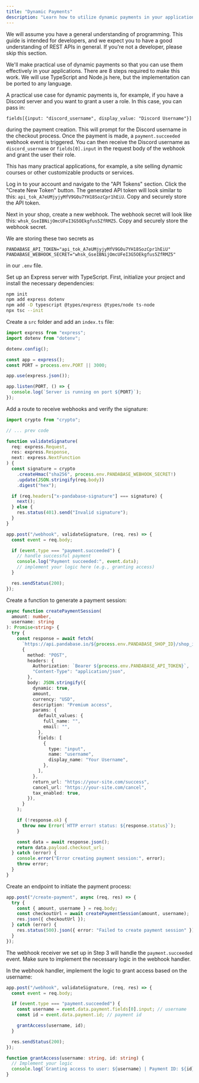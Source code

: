 ```yaml
---
title: "Dynamic Payments"
description: "Learn how to utilize dynamic payments in your application."
---
```


<Warning>
  We will assume you have a general understanding of programming. This guide is
  intended for developers, and we expect you to have a good understanding of
  REST APIs in general. If you're not a developer, please skip this section.
</Warning>

We'll make practical use of dynamic payments so that you can use them effectively in your applications. There are 8 steps required to make this work. We will use TypeScript and Node.js here, but the implementation can be ported to any language.

A practical use case for dynamic payments is, for example, if you have a Discord server and you want to grant a user a role. In this case, you can pass in:

```
fields[{input: "discord_username", display_value: "Discord Username"}]
```

during the payment creation. This will prompt for the Discord username in the checkout process. Once the payment is made, a `payment.succeeded` webhook event is triggered. You can then receive the Discord username as `discord_username` or `fields[0].input` in the request body of the webhook and grant the user their role.

This has many practical applications, for example, a site selling dynamic courses or other customizable products or services.

<Steps>
<Step title="Grab the secrets">

Log in to your account and navigate to the "API Tokens" section. Click the "Create New Token" button. The generated API token will look similar to this: `api_tok_A7eUMjyjyMfV9G0u7YH18SozCpr1hEiU`. Copy and securely store the API token.

Next in your shop, create a new webhook. The webhook secret will look like this: `whsk_GseIBNijOmcUFeI3G5OEkgfus5ZfRMZ5`. Copy and securely store the webhook secret.

We are storing these two secrets as

```env .env
PANDABASE_API_TOKEN="api_tok_A7eUMjyjyMfV9G0u7YH18SozCpr1hEiU"
PANDABASE_WEBHOOK_SECRET="whsk_GseIBNijOmcUFeI3G5OEkgfus5ZfRMZ5"
```

in our `.env` file.

</Step>

<Step title="Prepare backend">

Set up an Express server with TypeScript. First, initialize your project and install the necessary dependencies:

```bash
npm init
npm add express dotenv
npm add -D typescript @types/express @types/node ts-node
npx tsc --init
```

Create a `src` folder and add an `index.ts` file:

```typescript
import express from "express";
import dotenv from "dotenv";

dotenv.config();

const app = express();
const PORT = process.env.PORT || 3000;

app.use(express.json());

app.listen(PORT, () => {
  console.log(`Server is running on port ${PORT}`);
});
```

</Step>

<Step title="Build webhook receiver">

Add a route to receive webhooks and verify the signature:

```typescript
import crypto from "crypto";

// ... prev code

function validateSignature(
  req: express.Request,
  res: express.Response,
  next: express.NextFunction
) {
  const signature = crypto
    .createHmac("sha256", process.env.PANDABASE_WEBHOOK_SECRET!)
    .update(JSON.stringify(req.body))
    .digest("hex");

  if (req.headers["x-pandabase-signature"] === signature) {
    next();
  } else {
    res.status(401).send("Invalid signature");
  }
}

app.post("/webhook", validateSignature, (req, res) => {
  const event = req.body;

  if (event.type === "payment.succeeded") {
    // handle successful payment
    console.log("Payment succeeded:", event.data);
    // implement your logic here (e.g., granting access)
  }

  res.sendStatus(200);
});
```

</Step>

<Step title="Generate payment session">

Create a function to generate a payment session:

```typescript
async function createPaymentSession(
  amount: number,
  username: string
): Promise<string> {
  try {
    const response = await fetch(
      `https://api.pandabase.io/${process.env.PANDABASE_SHOP_ID}/shop_id/payments`,
      {
        method: "POST",
        headers: {
          Authorization: `Bearer ${process.env.PANDABASE_API_TOKEN}`,
          "Content-Type": "application/json",
        },
        body: JSON.stringify({
          dynamic: true,
          amount,
          currency: "USD",
          description: "Premium access",
          params: {
            default_values: {
              full_name: "",
              email: "",
            },
            fields: [
              {
                type: "input",
                name: "username",
                display_name: "Your Username",
              },
            ],
          },
          return_url: "https://your-site.com/success",
          cancel_url: "https://your-site.com/cancel",
          tax_enabled: true,
        }),
      }
    );

    if (!response.ok) {
      throw new Error(`HTTP error! status: ${response.status}`);
    }

    const data = await response.json();
    return data.payload.checkout_url;
  } catch (error) {
    console.error("Error creating payment session:", error);
    throw error;
  }
}
```

</Step>

<Step title="Send checkout link">

Create an endpoint to initiate the payment process:

```typescript
app.post("/create-payment", async (req, res) => {
  try {
    const { amount, username } = req.body;
    const checkoutUrl = await createPaymentSession(amount, username);
    res.json({ checkoutUrl });
  } catch (error) {
    res.status(500).json({ error: "Failed to create payment session" });
  }
});
```

</Step>

<Step title="Monitor payment.success event">

The webhook receiver we set up in Step 3 will handle the `payment.succeeded` event. Make sure to implement the necessary logic in the webhook handler.

</Step>

<Step title="Grant app access">

In the webhook handler, implement the logic to grant access based on the username:

```typescript
app.post("/webhook", validateSignature, (req, res) => {
  const event = req.body;

  if (event.type === "payment.succeeded") {
    const username = event.data.payment.fields[0].input; // username
    const id = event.data.payment.id; // payment id

    grantAccess(username, id);
  }

  res.sendStatus(200);
});

function grantAccess(username: string, id: string) {
  // Implement your logic
  console.log(`Granting access to user: ${username} | Payment ID: ${id}`);
}
```

</Step>

<Step title="You've finished!" />

</Steps>
